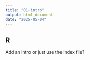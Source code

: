 ```yaml
---
title: "01-intro"
output: html_document
date: "2025-05-04"
---
```


## R 

Add an intro or just use the index file?
